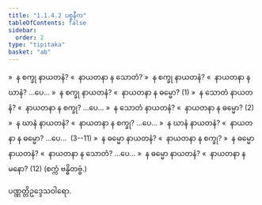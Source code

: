 ```yaml
---
title: "1.1.4.2 ပစ္စနီက"
tableOfContents: false
sidebar:
  order: 2
type: "tipitaka"
basket: "ab"
---
```



<DynamicBreadcrumb />

<Division number="9">

<Paragraph number="164">
»  န စက္ခု နာယတနံ?
</Paragraph>

<Paragraph number="165">
«  နာယတနာ န သောတံ?
</Paragraph>

<Paragraph number="166">
»  န စက္ခု နာယတနံ?
</Paragraph>

<Paragraph number="167">
«  နာယတနာ န ဃာနံ? …ပေ…
</Paragraph>

<Paragraph number="168">
»  န စက္ခု နာယတနံ?
</Paragraph>

<Paragraph number="169">
«  နာယတနာ န ဓမ္မော? (1)
</Paragraph>

<Paragraph number="170">
»  န သောတံ နာယတနံ?
</Paragraph>

<Paragraph number="171">
«  နာယတနာ န စက္ခု? …ပေ…
</Paragraph>

<Paragraph number="172">
»  န သောတံ နာယတနံ?
</Paragraph>

<Paragraph number="173">
«  နာယတနာ န ဓမ္မော? (2)
</Paragraph>

<Paragraph number="174">
»  န ဃာနံ နာယတနံ?
</Paragraph>

<Paragraph number="175">
«  နာယတနာ န စက္ခု? …ပေ…
</Paragraph>

<Paragraph number="176">
»  န ဃာနံ နာယတနံ?
</Paragraph>

<Paragraph number="177">
«  နာယတနာ န ဓမ္မော? …ပေ…  (3--11)
</Paragraph>

<Paragraph number="178">
»  န ဓမ္မော နာယတနံ?
</Paragraph>

<Paragraph number="179">
«  နာယတနာ န စက္ခု?
</Paragraph>

<Paragraph number="180">
»  န ဓမ္မော နာယတနံ?
</Paragraph>

<Paragraph number="181">
«  နာယတနာ န သောတံ? …ပေ…
</Paragraph>

<Paragraph number="182">
»  န ဓမ္မော နာယတနံ?
</Paragraph>

<Paragraph number="183">
«  နာယတနာ န မနော? (12)

</Paragraph>
</Division>

<Paragraph number="184" type="center">
(စက္ကံ ဗန္ဓိတဗ္ဗံ.)

  
ပဏ္ဏတ္တိဥဒ္ဒေသဝါရော.
</Paragraph>